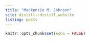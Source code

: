 ```yaml
---
title: "Mackenzie M. Johnson"
site: distill::distill_website
listing: posts
---
```



```r
knitr::opts_chunk$set(echo = FALSE)
```
